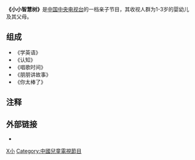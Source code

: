 {{Infobox television
| 名稱          = 小小智慧树
| original_name      = 
| 圖片              = 
| 圖說            = 
| 分類             = 亲子节目
| 機位             = 
| 視訊制式     = 
| 每集長            = 30[[分钟|分钟]]
| creator            = 
| director           = 
| developer          = 
| 共同製作人 = 
| 主持           = 真人：绿泡泡、红果果<br>虚拟：朋朋、托托、小嘟嘟
| 旁白           = 
| 監製 = 
| 國家            = {{CHN}}
| 電視網            = [[中国中央电视台少儿频道|CCTV少儿]]<br>首播周一至周五10：00<ref>[2011年1月17日起]</ref>
| 開始 = 2010年6月1日
| 結束 = 至今
| 集數 = 
| 每集列表 = 
| website            = http://shaoer.cntv.cn/xxzhihuishu/index.shtml
| imdb_id            = 
| tv_com_id          = 
}}
'''《小小智慧树》'''是[[中国中央电视台|中国中央电视台]]的一档亲子节目，其收视人群为1-3岁的婴幼儿及其父母。
== 组成 ==
* 《学英语》
* 《认知》 
* 《唱歌时间》 
* 《朋朋讲故事》 
* 《你太棒了》 

== 注释 ==
{{reflist}}

== 外部链接 ==
* {{official|http://shaoer.cntv.cn/cctvchildren/xiaoxiaozhihuishu/videopage/index.shtml}}
[[Category:中国中央电视台少儿频道节目|X小]]
[[Category:中國兒童電視節目|Category:中國兒童電視節目]]